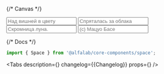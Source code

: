 


<Meta title='Components/Space' component={Space} id='Space' />

{/* Canvas */}

<Story name='Space'>
    <Space
        align='start'
        direction={select('direction', DIRECTIONS, 'horizontal')}
        size={select('size', SIZES, 'm')}
        align={select('align', ALIGNES, 'start')}
        wrap={boolean('wrap')}
        divider={text('divider')}
        fullWidth={boolean('fullWidth')}
        dataTestId={text('dataTestId', 'testIdSpace')}
    >
        <Input placeholder='Над вишней в цвету' />
        <Input placeholder='Спряталась за облака' />
        <Input placeholder='Скромница луна.' />
        <Input placeholder='(с) Мацуо Басе' />
    </Space>
</Story>

{/* Docs */}

<ComponentHeader
    name='Space'
    version={packageJson.version}
    package='@alfalab/core-components/space'
/>

```jsx
import { Space } from '@alfalab/core-components/space';
```

<Tabs
    description={<Description />}
    changelog={<Markdown>{Changelog}</Markdown>}
    props={<ArgsTable of={SpaceTS} />}
/>
